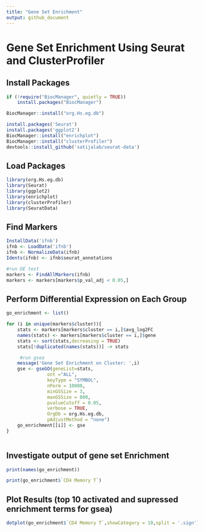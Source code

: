 ```yaml
---
title: "Gene Set Enrichment"
output: github_document
---
```


# Gene Set Enrichment Using Seurat and ClusterProfiler
## Install Packages
```r
if (!require("BiocManager", quietly = TRUE))
    install.packages("BiocManager")

BiocManager::install("org.Hs.eg.db")

install.packages('Seurat')
install.packages('ggplot2')
BiocManager::install("enrichplot")
BiocManager::install("clusterProfiler")
devtools::install_github('satijalab/seurat-data')
```

## Load Packages
```r
library(org.Hs.eg.db)
library(Seurat)
library(ggplot2)
library(enrichplot)
library(clusterProfiler)
library(SeuratData)
```

## Find Markers

```r
InstallData('ifnb')
ifnb <- LoadData('ifnb')
ifnb <- NormalizeData(ifnb)
Idents(ifnb) <- ifnb$seurat_annotations

#run DE test
markers <- FindAllMarkers(ifnb)
markers <- markers[markers$p_val_adj < 0.05,]
```

## Perform Differential Expression on Each Group
```r
go_enrichment <- list()

for (i in unique(markers$cluster)){
    stats <- markers[markers$cluster == i,]$avg_log2FC
    names(stats) <- markers[markers$cluster == i,]$gene
    stats <- sort(stats,decreasing = TRUE)
    stats[!duplicated(names(stats))] -> stats

     #run gsea
    message('Gene Set Enrichment on Cluster: ',i)
    gse <- gseGO(geneList=stats,
               ont ="ALL",
               keyType = "SYMBOL",
               nPerm = 10000,
               minGSSize = 3,
               maxGSSize = 800,
               pvalueCutoff = 0.05,
               verbose = TRUE,
               OrgDb = org.Hs.eg.db,
               pAdjustMethod = "none")
    go_enrichment[[i]] <- gse
}
 
```

## Investigate output of gene set Enrichment

```r
print(names(go_enrichment))
```
```r
print(go_enrichment$`CD4 Memory T`)
```

## Plot Results (top 10 activated and supressed enrichment terms for gsea)
```r
dotplot(go_enrichment$`CD4 Memory T`,showCategory = 10,split = '.sign') + facet_grid(.~.sign)
```